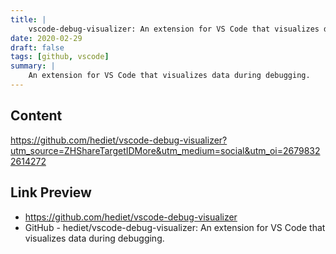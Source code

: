 ```yaml
---
title: |
    vscode-debug-visualizer: An extension for VS Code that visualizes data during debugging.
date: 2020-02-29
draft: false
tags: [github, vscode]
summary: |
    An extension for VS Code that visualizes data during debugging.
---
```


## Content

https://github.com/hediet/vscode-debug-visualizer?utm_source=ZHShareTargetIDMore&utm_medium=social&utm_oi=26798322614272

## Link Preview

- https://github.com/hediet/vscode-debug-visualizer
- GitHub - hediet/vscode-debug-visualizer: An extension for VS Code that visualizes data during debugging.
